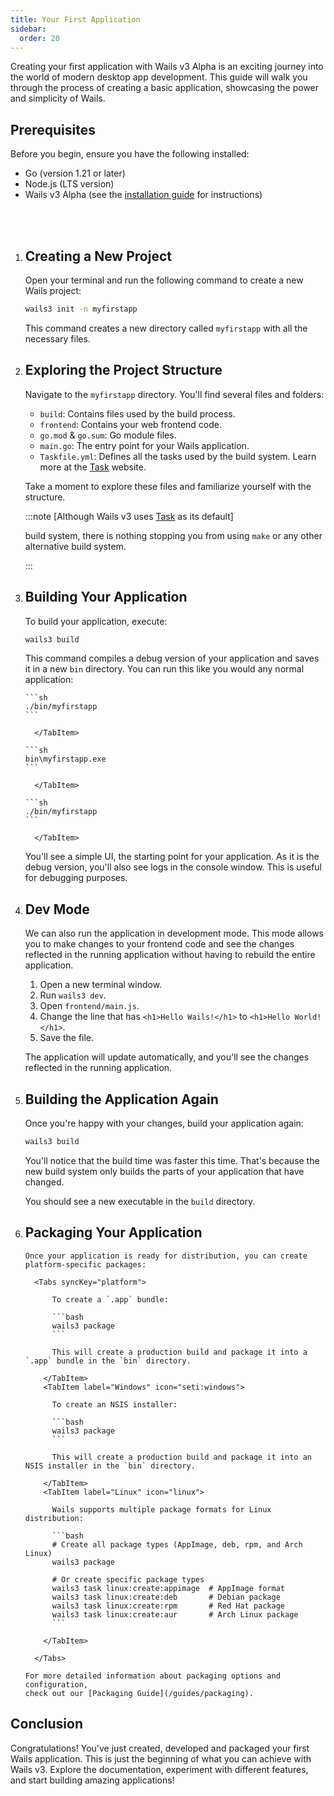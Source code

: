 ```yaml
---
title: Your First Application
sidebar:
  order: 20
---
```



Creating your first application with Wails v3 Alpha is an exciting journey into
the world of modern desktop app development. This guide will walk you through
the process of creating a basic application, showcasing the power and simplicity
of Wails.

## Prerequisites

Before you begin, ensure you have the following installed:

- Go (version 1.21 or later)
- Node.js (LTS version)
- Wails v3 Alpha (see the [installation guide](/getting-started/installation)
  for instructions)

<br/>
<br/>

<Steps>

1.  ## Creating a New Project

    Open your terminal and run the following command to create a new Wails
    project:

    ```bash
    wails3 init -n myfirstapp
    ```

    This command creates a new directory called `myfirstapp` with all the
    necessary files.

2.  ## Exploring the Project Structure

    Navigate to the `myfirstapp` directory. You'll find several files and
    folders:

    - `build`: Contains files used by the build process.
    - `frontend`: Contains your web frontend code.
    - `go.mod` & `go.sum`: Go module files.
    - `main.go`: The entry point for your Wails application.
    - `Taskfile.yml`: Defines all the tasks used by the build system. Learn more
      at the [Task](https://taskfile.dev/) website.

    Take a moment to explore these files and familiarize yourself with the
    structure.

    :::note [Although Wails v3 uses [Task](https://taskfile.dev/) as its
    default]

    build system, there is nothing stopping you from using `make` or any other
    alternative build system.

    :::

3.  ## Building Your Application

    To build your application, execute:

    ```bash
    wails3 build
    ```

    This command compiles a debug version of your application and saves it in a
    new `bin` directory. You can run this like you would any normal application:

    <Tabs syncKey="platform">

      <TabItem label="Mac" icon="apple">

        ```sh
        ./bin/myfirstapp
        ```

          </TabItem>

      <TabItem label="Windows" icon="seti:windows">

        ```sh
        bin\myfirstapp.exe
        ```

          </TabItem>

      <TabItem label="Linux" icon="linux">

        ```sh
        ./bin/myfirstapp
        ```

          </TabItem>

    </Tabs>

    You'll see a simple UI, the starting point for your application. As it is
    the debug version, you'll also see logs in the console window. This is
    useful for debugging purposes.

4.  ## Dev Mode

    We can also run the application in development mode. This mode allows you to
    make changes to your frontend code and see the changes reflected in the
    running application without having to rebuild the entire application.

    1. Open a new terminal window.
    2. Run `wails3 dev`.
    3. Open `frontend/main.js`.
    4. Change the line that has `<h1>Hello Wails!</h1>` to
       `<h1>Hello World!</h1>`.
    5. Save the file.

    The application will update automatically, and you'll see the changes
    reflected in the running application.

5.  ## Building the Application Again

    Once you're happy with your changes, build your application again:

    ```bash
    wails3 build
    ```

    You'll notice that the build time was faster this time. That's because the
    new build system only builds the parts of your application that have
    changed.

    You should see a new executable in the `build` directory.

6.  ## Packaging Your Application

        Once your application is ready for distribution, you can create
        platform-specific packages:

          <Tabs syncKey="platform">

    <TabItem label="Mac" icon="apple">

              To create a `.app` bundle:

              ```bash
              wails3 package
              ```

              This will create a production build and package it into a `.app` bundle in the `bin` directory.

            </TabItem>
            <TabItem label="Windows" icon="seti:windows">

              To create an NSIS installer:

              ```bash
              wails3 package
              ```

              This will create a production build and package it into an NSIS installer in the `bin` directory.

            </TabItem>
            <TabItem label="Linux" icon="linux">

              Wails supports multiple package formats for Linux distribution:

              ```bash
              # Create all package types (AppImage, deb, rpm, and Arch Linux)
              wails3 package

              # Or create specific package types
              wails3 task linux:create:appimage  # AppImage format
              wails3 task linux:create:deb       # Debian package
              wails3 task linux:create:rpm       # Red Hat package
              wails3 task linux:create:aur       # Arch Linux package
              ```

            </TabItem>

          </Tabs>

        For more detailed information about packaging options and configuration,
        check out our [Packaging Guide](/guides/packaging).

</Steps>

## Conclusion

Congratulations! You've just created, developed and packaged your first Wails
application. This is just the beginning of what you can achieve with Wails v3.
Explore the documentation, experiment with different features, and start
building amazing applications!
